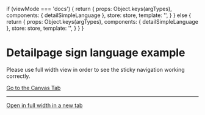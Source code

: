 
<Meta of={DetailSingLanguageStories} />

  if (viewMode === 'docs') {
    return {
      props: Object.keys(argTypes),
      components: { detailSimpleLanguage },
      store: store,
      template: '<detailSimpleLanguage :isSignLanguage="true" />',
    }
  } else {
    return {
      props: Object.keys(argTypes),
      components: { detailSimpleLanguage },
      store: store,
      template:
        '<detailSimpleLanguage :isSignLanguage="true" :useStickyNavigation="useStickyNavigation" />',
    }
  }
}

# Detailpage sign language example

Please use full width view in order to see the sticky navigation working correctly.

<a href="?path=/story/pages-sing-language-detail-easy-language--example">
  Go to the Canvas Tab
</a>

***

<a href="?id=pages-easy-sign-language-detail-sign-language--example" target="_blank">
  Open in full width in a new tab
</a>

<Canvas>
  <Story of={DetailSingLanguageStories.Example} />
</Canvas>

